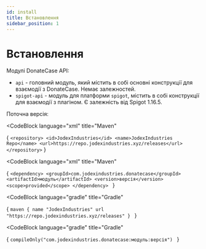 ```yaml
---
id: install
title: Встановлення
sidebar_position: 1
---
```



# Встановлення 

Модулі DonateCase API:
- `api` - головний модуль, який містить в собі основні конструкції для взаємодії з DonateCase. Немає залежностей.
- `spigot-api` - модуль для платформи `spigot`, містить в собі конструкції для взаємодії з плагіном. Є залежність від Spigot 1.16.5.

Поточна версія: <FetchVersion/>


<CodeBlock
        language="xml"
        title="Maven"
>
{
`<repository>
    <id>JodexIndustries</id>
    <name>JodexIndustries Repo</name>
    <url>https://repo.jodexindustries.xyz/releases</url>
</repository>`
}
</CodeBlock>

<CodeBlock
        language="xml"
        title="Maven"
>
{
`<dependency>
    <groupId>com.jodexindustries.donatecase</groupId>
    <artifactId>модуль</artifactId>
    <version>версія</version>
    <scope>provided</scope>
</dependency>
`
}
</CodeBlock>

<CodeBlock
        language="gradle"
        title="Gradle"
>
{
`maven {
    name "JodexIndustries"
    url "https://repo.jodexindustries.xyz/releases"
}
`
}
</CodeBlock>

<CodeBlock
        language="gradle"
        title="Gradle"
>
{
`compileOnly("com.jodexindustries.donatecase:модуль:версія")
`
}
</CodeBlock>